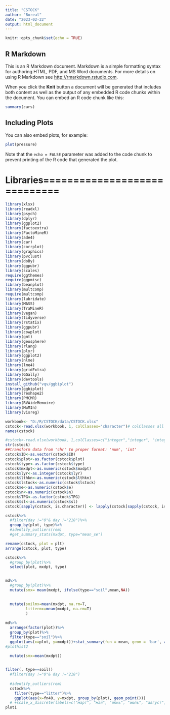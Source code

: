```yaml
---
title: "CSTOCK"
author: "Boreal"
date: "2023-02-22"
output: html_document
---
```


```r
knitr::opts_chunk$set(echo = TRUE)
```

## R Markdown

This is an R Markdown document. Markdown is a simple formatting syntax for authoring HTML, PDF, and MS Word documents. For more details on using R Markdown see <http://rmarkdown.rstudio.com>.

When you click the **Knit** button a document will be generated that includes both content as well as the output of any embedded R code chunks within the document. You can embed an R code chunk like this:

```r
summary(cars)
```

## Including Plots

You can also embed plots, for example:

```r
plot(pressure)
```

Note that the `echo = FALSE` parameter was added to the code chunk to prevent printing of the R code that generated the plot.

# Libraries=============================
```r
library(xlsx)
library(readxl)
library(psych)
library(dplyr)
library(ggplot2)
library(factoextra)
library(FactoMineR)
library(ade4)
library(car)
library(corrplot)
library(graphics)
library(pvclust)
library(doBy)
library(ggpubr)
library(scales)
require(ggthemes)
require(ggpmisc)
library(beanplot)
library(multcomp)
require(multcomp)
library(lubridate)
library(MASS)
library(TraMineR)
library(vegan)
library(tidyverse)
library(rstatix)
library(ggpubr)
library(cowplot)
library(gmt)
library(geosphere)
library(rlang)
library(plyr)
library(ggplot2)
library(nlme)
library(lme4) 
library(gridExtra)
library(GGally)
library(devtools) 
install_github("vqv/ggbiplot")
library(ggbiplot)
library(reshape2)
library(PMCMR)
library(RVAideMemoire)
library(MuMIn)
library(visreg)
```

```r
workbook<- "D:/R/CSTOCK/data/CSTOCK.xlsx"
cstock<-read.xlsx(workbook, 1, colClasses="character")# colClasses all characters to retrieve correct data without losing and replacing by NAs.
names(cstock)

#cstock<-read.xlsx(workbook, 1,colClasses=c("integer","integer", "integer","numeric", "integer", "numeric"))
str(cstock)
##transform data from 'chr' to proper format: 'num', 'int'
cstock$ID<-as.vector(cstock$ID)
cstock$plot<-as.factor(cstock$plot)
cstock$type<-as.factor(cstock$type)
cstock$mxdpt<-as.numeric(cstock$mxdpt)
cstock$lyr<-as.integer(cstock$lyr)
cstock$lthkn<-as.numeric(cstock$lthkn)
cstock$lstock<-as.numeric(cstock$lstock)
cstock$e<-as.numeric(cstock$e)
cstock$n<-as.numeric(cstock$n)
cstock$TPG<-as.factor(cstock$TPG)
cstock$sl<-as.numeric(cstock$sl)
cstock[sapply(cstock, is.character)] <- lapply(cstock[sapply(cstock, is.character)], as.factor)# transform all characters to factors

cstock%>%
  #filter(day !="0"& day !="218")%>%  
  group_by(plot, type)%>%
  #identify_outliers(rem)
  #get_summary_stats(mxdpt, type="mean_se")
```
```r
rename(cstock, plot = plt)
arrange(cstock, plot, type)

cstock%>%
  #group_by(plot)%>%
  select(plot, mxdpt, type)


md%>%
  #group_by(plot)%>%
  mutate(smx= mean(mxdpt, ifelse(type=="soil",mean,NA))

 
  mutate(soilmx=mean(mxdpt, na.rm=T,
         littermx=mean(mxdpt, na.rm=T)
         )
  
md%>%
  arrange(factor(plot))%>%
  group_by(plot)%>%
  filter(type=="soil")%>%
  ggplot(aes(x=plot, y=mxdpt))+stat_summary(fun = mean, geom = 'bar', aes(fill= plot), colour='black', width = 0.3, position= position_dodge(0.6))+stat_summary(fun.data = mean_se, geom="errorbar", width= 0.3,position= position_dodge(0.6))#+labs( x="Площадки", y="Эмиссия, г С м-2 сут-1")+guides(color=guide_legend(title="")) +theme_classic()
#plothist2
  
  mutate(smx=mean(mxdpt))


filter(, type==soil))
  #filter(day !="0"& day !="218")  
  
  #identify_outliers(rem)
  cstock%>%
    filter(type=="litter")%>%
    ggplot(aes(x=fn40, y=mxdpt, group_by(plot), geom_point()))
  # +scale_x_discrete(labels=c("март", "май", "июнь", "июль", "август", "сентябрь", "октябрь"))+labs( x="Дата", y="Эмиссия, г С м-2 сут-1")+guides(color=guide_legend(title="")) +theme_classic()
plot1
```


